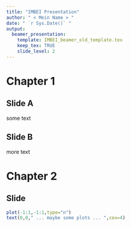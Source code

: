 ```yaml
---
title: "IMBEI Presentation"
author: " < Mein Name > "
date: " `r Sys.Date()` "
output: 
  beamer_presentation:
    template: IMBEI_beamer_old_template.tex
    keep_tex: TRUE
    slide_level: 2
---
```


# Chapter 1

## Slide A 

some text

## Slide B

more text 

# Chapter 2

## Slide

```r
plot(-1:1,-1:1,type="n")
text(0,0," ... maybe some plots ... ",cex=4)
```

